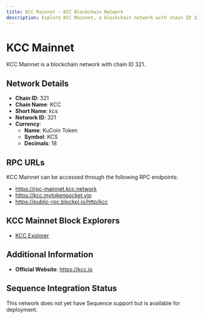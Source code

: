 ```yaml
--- 
title: KCC Mainnet - KCC Blockchain Network
description: Explore KCC Mainnet, a blockchain network with chain ID 321. Learn about its native currency, KuCoin Token, and how to interact with the network.
---
```


# KCC Mainnet

KCC Mainnet is a blockchain network with chain ID 321.

## Network Details

- **Chain ID**: 321
- **Chain Name**: KCC
- **Short Name**: kcs
- **Network ID**: 321
- **Currency**: 
  - **Name**: KuCoin Token
  - **Symbol**: KCS
  - **Decimals**: 18

## RPC URLs

KCC Mainnet can be accessed through the following RPC endpoints:

- https://rpc-mainnet.kcc.network
- https://kcc.mytokenpocket.vip
- https://public-rpc.blockpi.io/http/kcc

## KCC Mainnet Block Explorers

- [KCC Explorer](https://explorer.kcc.io/en)

## Additional Information

- **Official Website**: https://kcc.io

## Sequence Integration Status

This network does not yet have Sequence support but is available for deployment.
